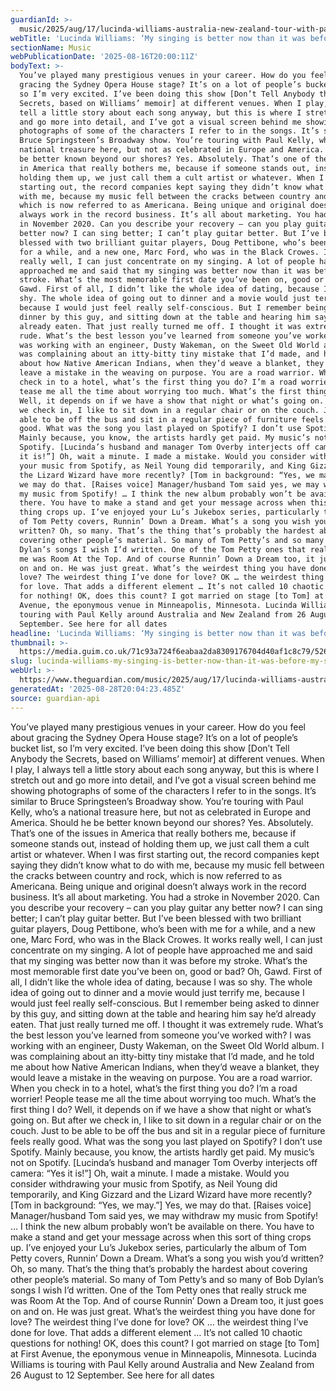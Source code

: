 ```yaml
---
guardianId: >-
  music/2025/aug/17/lucinda-williams-australia-new-zealand-tour-with-paul-kelly-10-chaotic-questions-interview
webTitle: 'Lucinda Williams: ‘My singing is better now than it was before my stroke’'
sectionName: Music
webPublicationDate: '2025-08-16T20:00:11Z'
bodyText: >-
  You’ve played many prestigious venues in your career. How do you feel about
  gracing the Sydney Opera House stage? It’s on a lot of people’s bucket list,
  so I’m very excited. I’ve been doing this show [Don’t Tell Anybody the
  Secrets, based on Williams’ memoir] at different venues. When I play, I always
  tell a little story about each song anyway, but this is where I stretch out
  and go more into detail, and I’ve got a visual screen behind me showing
  photographs of some of the characters I refer to in the songs. It’s similar to
  Bruce Springsteen’s Broadway show. You’re touring with Paul Kelly, who’s a
  national treasure here, but not as celebrated in Europe and America. Should he
  be better known beyond our shores? Yes. Absolutely. That’s one of the issues
  in America that really bothers me, because if someone stands out, instead of
  holding them up, we just call them a cult artist or whatever. When I was first
  starting out, the record companies kept saying they didn’t know what to do
  with me, because my music fell between the cracks between country and rock,
  which is now referred to as Americana. Being unique and original doesn’t
  always work in the record business. It’s all about marketing. You had a stroke
  in November 2020. Can you describe your recovery – can you play guitar any
  better now? I can sing better; I can’t play guitar better. But I’ve been
  blessed with two brilliant guitar players, Doug Pettibone, who’s been with me
  for a while, and a new one, Marc Ford, who was in the Black Crowes. It works
  really well, I can just concentrate on my singing. A lot of people have
  approached me and said that my singing was better now than it was before my
  stroke. What’s the most memorable first date you’ve been on, good or bad? Oh,
  Gawd. First of all, I didn’t like the whole idea of dating, because I was so
  shy. The whole idea of going out to dinner and a movie would just terrify me,
  because I would just feel really self-conscious. But I remember being asked to
  dinner by this guy, and sitting down at the table and hearing him say he’d
  already eaten. That just really turned me off. I thought it was extremely
  rude. What’s the best lesson you’ve learned from someone you’ve worked with? I
  was working with an engineer, Dusty Wakeman, on the Sweet Old World album. I
  was complaining about an itty-bitty tiny mistake that I’d made, and he told me
  about how Native American Indians, when they’d weave a blanket, they would
  leave a mistake in the weaving on purpose. You are a road warrior. When you
  check in to a hotel, what’s the first thing you do? I’m a road worrier! People
  tease me all the time about worrying too much. What’s the first thing I do?
  Well, it depends on if we have a show that night or what’s going on. But after
  we check in, I like to sit down in a regular chair or on the couch. Just to be
  able to be off the bus and sit in a regular piece of furniture feels really
  good. What was the song you last played on Spotify? I don’t use Spotify.
  Mainly because, you know, the artists hardly get paid. My music’s not on
  Spotify. [Lucinda’s husband and manager Tom Overby interjects off camera: “Yes
  it is!”] Oh, wait a minute. I made a mistake. Would you consider withdrawing
  your music from Spotify, as Neil Young did temporarily, and King Gizzard and
  the Lizard Wizard have more recently? [Tom in background: “Yes, we may.”] Yes,
  we may do that. [Raises voice] Manager/husband Tom said yes, we may withdraw
  my music from Spotify! … I think the new album probably won’t be available on
  there. You have to make a stand and get your message across when this sort of
  thing crops up. I’ve enjoyed your Lu’s Jukebox series, particularly the album
  of Tom Petty covers, Runnin’ Down a Dream. What’s a song you wish you’d
  written? Oh, so many. That’s the thing that’s probably the hardest about
  covering other people’s material. So many of Tom Petty’s and so many of Bob
  Dylan’s songs I wish I’d written. One of the Tom Petty ones that really struck
  me was Room At the Top. And of course Runnin’ Down a Dream too, it just goes
  on and on. He was just great. What’s the weirdest thing you have done for
  love? The weirdest thing I’ve done for love? OK … the weirdest thing I’ve done
  for love. That adds a different element … It’s not called 10 chaotic questions
  for nothing! OK, does this count? I got married on stage [to Tom] at First
  Avenue, the eponymous venue in Minneapolis, Minnesota. Lucinda Williams is
  touring with Paul Kelly around Australia and New Zealand from 26 August to 12
  September. See here for all dates
headline: 'Lucinda Williams: ‘My singing is better now than it was before my stroke’'
thumbnail: >-
  https://media.guim.co.uk/71c93a724f6eabaa2da8309176704d40af1c8c79/526_675_4741_3793/500.jpg
slug: lucinda-williams-my-singing-is-better-now-than-it-was-before-my-stroke
webUrl: >-
  https://www.theguardian.com/music/2025/aug/17/lucinda-williams-australia-new-zealand-tour-with-paul-kelly-10-chaotic-questions-interview
generatedAt: '2025-08-28T20:04:23.485Z'
source: guardian-api
---
```

You’ve played many prestigious venues in your career. How do you feel about gracing the Sydney Opera House stage? It’s on a lot of people’s bucket list, so I’m very excited. I’ve been doing this show [Don’t Tell Anybody the Secrets, based on Williams’ memoir] at different venues. When I play, I always tell a little story about each song anyway, but this is where I stretch out and go more into detail, and I’ve got a visual screen behind me showing photographs of some of the characters I refer to in the songs. It’s similar to Bruce Springsteen’s Broadway show. You’re touring with Paul Kelly, who’s a national treasure here, but not as celebrated in Europe and America. Should he be better known beyond our shores? Yes. Absolutely. That’s one of the issues in America that really bothers me, because if someone stands out, instead of holding them up, we just call them a cult artist or whatever. When I was first starting out, the record companies kept saying they didn’t know what to do with me, because my music fell between the cracks between country and rock, which is now referred to as Americana. Being unique and original doesn’t always work in the record business. It’s all about marketing. You had a stroke in November 2020. Can you describe your recovery – can you play guitar any better now? I can sing better; I can’t play guitar better. But I’ve been blessed with two brilliant guitar players, Doug Pettibone, who’s been with me for a while, and a new one, Marc Ford, who was in the Black Crowes. It works really well, I can just concentrate on my singing. A lot of people have approached me and said that my singing was better now than it was before my stroke. What’s the most memorable first date you’ve been on, good or bad? Oh, Gawd. First of all, I didn’t like the whole idea of dating, because I was so shy. The whole idea of going out to dinner and a movie would just terrify me, because I would just feel really self-conscious. But I remember being asked to dinner by this guy, and sitting down at the table and hearing him say he’d already eaten. That just really turned me off. I thought it was extremely rude. What’s the best lesson you’ve learned from someone you’ve worked with? I was working with an engineer, Dusty Wakeman, on the Sweet Old World album. I was complaining about an itty-bitty tiny mistake that I’d made, and he told me about how Native American Indians, when they’d weave a blanket, they would leave a mistake in the weaving on purpose. You are a road warrior. When you check in to a hotel, what’s the first thing you do? I’m a road worrier! People tease me all the time about worrying too much. What’s the first thing I do? Well, it depends on if we have a show that night or what’s going on. But after we check in, I like to sit down in a regular chair or on the couch. Just to be able to be off the bus and sit in a regular piece of furniture feels really good. What was the song you last played on Spotify? I don’t use Spotify. Mainly because, you know, the artists hardly get paid. My music’s not on Spotify. [Lucinda’s husband and manager Tom Overby interjects off camera: “Yes it is!”] Oh, wait a minute. I made a mistake. Would you consider withdrawing your music from Spotify, as Neil Young did temporarily, and King Gizzard and the Lizard Wizard have more recently? [Tom in background: “Yes, we may.”] Yes, we may do that. [Raises voice] Manager/husband Tom said yes, we may withdraw my music from Spotify! … I think the new album probably won’t be available on there. You have to make a stand and get your message across when this sort of thing crops up. I’ve enjoyed your Lu’s Jukebox series, particularly the album of Tom Petty covers, Runnin’ Down a Dream. What’s a song you wish you’d written? Oh, so many. That’s the thing that’s probably the hardest about covering other people’s material. So many of Tom Petty’s and so many of Bob Dylan’s songs I wish I’d written. One of the Tom Petty ones that really struck me was Room At the Top. And of course Runnin’ Down a Dream too, it just goes on and on. He was just great. What’s the weirdest thing you have done for love? The weirdest thing I’ve done for love? OK … the weirdest thing I’ve done for love. That adds a different element … It’s not called 10 chaotic questions for nothing! OK, does this count? I got married on stage [to Tom] at First Avenue, the eponymous venue in Minneapolis, Minnesota. Lucinda Williams is touring with Paul Kelly around Australia and New Zealand from 26 August to 12 September. See here for all dates
